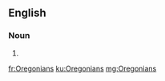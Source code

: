 ==English==

===Noun===
{{head|en|noun plural form}}

# {{plural of|Oregonian|lang=en}}

[[fr:Oregonians]]
[[ku:Oregonians]]
[[mg:Oregonians]]